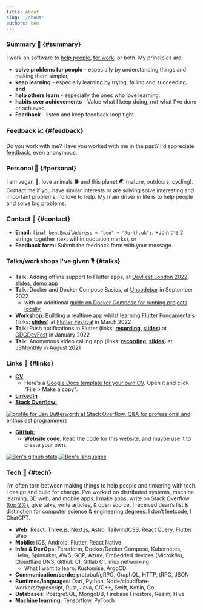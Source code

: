 ```yaml
---
title: About
slug: '/about'
authors: ben
---
```


### Summary 🚀 {#summary}

I work on software to [help people](/projects), [for work](https://linkedin.com/in/bbutterworth/), or both. My principles are: 
- **solve problems for people** - especially by understanding things and making them simpler,
- **keep learning** - especially learning by trying, failing and succeeding, **and**
- **help others learn** - especially the ones who love learning.
- **habits over achievements** - Value what I keep doing, not what I've done or achieved.
- **Feedback** - listen and keep feedback loop tight

### Feedback 📈 {#feedback}

Do you work with me? Have you worked with me in the past? I'd appreciate [feedback](/feedback), even anonymous.

### Personal 👹 {#personal}

I am vegan 🥕, love animals 🐕 and this planet 🌏 (nature, outdoors, cycling). Contact me if you have similar interests or are solving solve interesting and important problems, I'd love to help. My main driver in life is to help people and solve big problems.

### Contact 💌 {#contact}

- **Email:** `final bensEmailAddress = "ben" + "@orth.uk";`. *Join the 2 strings together (text within quotation marks), or
- **Feedback form:** Submit the feedback form with your message.

### Talks/workshops I've given 🎙 {#talks}

- **Talk:** Adding offline support to Flutter apps, at [DevFest London 2022](https://www.devfest-uki.com/), [slides](https://orth.uk/workshops/adding-offline-to-flutter-slides/), [demo app](https://banananator.pages.dev/)
- **Talk:** Docker and Docker Compose Basics, at [Uncodebar](https://www.codebar.io/events/uncodebar-8) in September 2022
  - with an additional [guide on Docker Compose for running projects locally](https://orth.uk/docker-compose-quickly)
- **Workshop:** Building a realtime app whilst learning Flutter Fundamentals (links: **[slides](pathname:///workshops/realtime-flutter-app-slides/)**) at [Flutter Festival](https://www.flutterfestival.com/) in March 2022
- **Talk:** Push notifications in Flutter (links: **[recording](https://www.youtube.com/watch?v=wZ45n9-hjEc), [slides](https://link.orth.uk/push)**) at [GDGDevFest](https://www.devfest-uki.com/) in January 2022
- **Talk:** Anonymous video calling app (links: **[recording](https://www.youtube.com/watch?v=qS8hwwieaYg&t=4504s), [slides](https://link.orth.uk/anonymous)**) at [JSMonthly](https://www.meetup.com/js-monthly/) in August 2021

### Links 🔗 {#links}

- [**CV**](https://orth.uk/cv.pdf)
  - Here's a [Google Docs template for your own CV](https://docs.google.com/document/d/1AJc3ET7Fg66k5VFa2wm3GYqaROC6kBqIA63tEmGMcec/edit?usp=sharing). Open it and click "File > Make a copy".
- [**LinkedIn**](https://www.linkedin.com/in/bbutterworth/)
- [**Stack Overflow:**](https://stackoverflow.com/users/7365866/ben-butterworth?tab=profile)

<a href='https://stackoverflow.com/users/7365866/ben-butterworth'>
  <img
    src={'https://stackoverflow.com/users/flair/7365866.png?theme=clean'}
    width={208}
    height={58}
    alt='profile for Ben Butterworth at Stack Overflow, Q&A for professional and enthusiast programmers'
    title='profile for Ben Butterworth at Stack Overflow, Q&A for professional and enthusiast programmers'
  />
</a>

- [**GitHub:**](https://github.com/ben-xD)
  - [**Website code**](https://github.com/ben-xD/orth.uk): Read the code for this website, and maybe use it to create your own.

[![Ben's github stats](https://github-readme-stats.vercel.app/api?username=ben-xD&theme=tokyonight&show_icons=true&count_private=true)](https://github.com/Ben-xD)
[![Ben's languages](https://github-readme-stats.vercel.app/api/top-langs/?username=ben-xd&layout=compact&langs_count=10&theme=tokyonight)](https://github.com/Ben-xD)

### Tech 🤖 {#tech}

I’m often torn between making things to help people and tinkering with tech. I design and build for change. I’ve worked on distributed systems, machine learning, 3D web, and mobile apps. 
I make [apps](/projects), write on Stack Overflow ([top 2%](https://stackoverflow.com/users/7365866/ben-butterworth?tab=profile)), give talks, write articles, & open source. I received dean’s list & distinction for computer science & engineering degrees. I don’t leetcode, I ChatGPT.

- **Web:** React, Three.js, Next.js, Astro, TailwindCSS, React Query, Flutter Web
- **Mobile:** iOS, Android, Flutter, React Native
- **Infra & DevOps:** Terraform, Docker/Docker Compose, Kubernetes, Helm, Spinnaker, AWS, GCP, Azure, Embedded devices (Microk8s), Cloudflare DNS, Github CI, Gitlab CI, linux networking
  - What I want to learn: Kustomise, ArgoCD.
- **Communication/serde:** protobuf/gRPC, GraphQL, HTTP, tRPC, JSON
- **Runtimes/languages:** Dart, Python, Node/cloudflare-workers/typescript, Rust, Java, C/C++, Swift, Kotlin, Go
- **Databases:** PostgreSQL, MongoDB, Firebase Firestore, Realm, Hive
- **Machine learning:** Tensorflow, PyTorch
